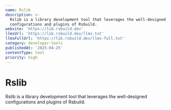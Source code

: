 ```yaml
---
name: Rslib
description: >-
  Rslib is a library development tool that leverages the well-designed
  configurations and plugins of Rsbuild.
website: 'https://lib.rsbuild.dev'
llmsUrl: 'https://lib.rsbuild.dev/llms.txt'
llmsFullUrl: 'https://lib.rsbuild.dev/llms-full.txt'
category: developer-tools
publishedAt: '2025-04-25'
contentType: tool
priority: high
---
```


# Rslib

Rslib is a library development tool that leverages the well-designed configurations and plugins of Rsbuild.
